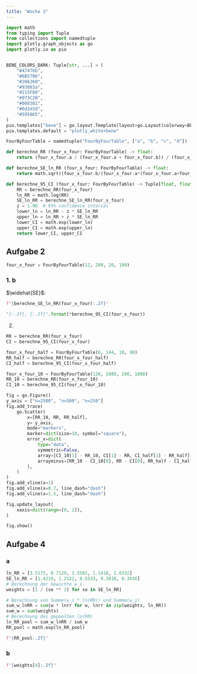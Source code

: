 ```yaml
---
title: "Woche 3"
---
```


```python
import math
from typing import Tuple
from collections import namedtuple
import plotly.graph_objects as go
import plotly.io as pio


BENE_COLORS_DARK: Tuple[str, ...] = (
    "#47476b",
    "#6B5706",
    "#206260",
    "#93003a",
    "#215F80",
    "#973C2B",
    "#008381",
    "#6d3d3d",
    "#595865",
)
pio.templates["bene"] = go.layout.Template(layout=go.Layout(colorway=BENE_COLORS_DARK))
pio.templates.default = "plotly_white+bene"

FourByFourTable = namedtuple("FourByFourTable", ["a", "b", "c", "d"])

def berechne_RR (four_x_four: FourByFourTable) -> float:
    return (four_x_four.a / (four_x_four.a + four_x_four.b)) / (four_x_four.c / (four_x_four.c + four_x_four.d))

def berechne_SE_ln_RR (four_x_four: FourByFourTable) -> float:
    return math.sqrt((four_x_four.b/(four_x_four.a*(four_x_four.a+four_x_four.b)))+(four_x_four.d/(four_x_four.c*(four_x_four.c+four_x_four.d))))

def berechne_95_CI (four_x_four: FourByFourTable) -> Tuple[float, float]:
    RR = berechne_RR(four_x_four)
    ln_RR = math.log(RR)
    SE_ln_RR = berechne_SE_ln_RR(four_x_four)
    z = 1.96  # 95% confidence interval
    lower_ln = ln_RR - z * SE_ln_RR
    upper_ln = ln_RR + z * SE_ln_RR
    lower_CI = math.exp(lower_ln)
    upper_CI = math.exp(upper_ln)
    return lower_CI, upper_CI
```

## Aufgabe 2

```python
four_x_four = FourByFourTable(12, 288, 20, 180)
```

### 1. b

$\widehat{SE}$:

```python
f"{berechne_SE_ln_RR(four_x_four):.2f}"
```

```python
"{:.2f}, {:.2f}".format(*berechne_95_CI(four_x_four))
```

2.

```python
RR = berechne_RR(four_x_four)
CI = berechne_95_CI(four_x_four)

four_x_four_half = FourByFourTable(6, 144, 10, 90)
RR_half = berechne_RR(four_x_four_half)
CI_half = berechne_95_CI(four_x_four_half)

four_x_four_10 = FourByFourTable(120, 2880, 200, 1800)
RR_10 = berechne_RR(four_x_four_10)
CI_10 = berechne_95_CI(four_x_four_10)

fig = go.Figure()
y_axis = ["n=2500", "n=500", "n=250"]
fig.add_trace( 
    go.Scatter(
        x=[RR_10, RR, RR_half],
        y= y_axis,
        mode="markers",
        marker=dict(size=10, symbol="square"),
        error_x=dict(
            type="data",
            symmetric=False,
            array=[CI_10[1] - RR_10, CI[1] - RR, CI_half[1] - RR_half],
            arrayminus=[RR_10 - CI_10[0], RR - CI[0], RR_half - CI_half[0]],
        ),
    )
)
fig.add_vline(x=1)
fig.add_vline(x=0.7, line_dash="dash")
fig.add_vline(x=1.5, line_dash="dash")

fig.update_layout(
    xaxis=dict(range=[0, 2]),
)

fig.show()
```

## Aufgabe 4

### a
```python
ln_RR = [3.5175, 0.7129, 1.5581, 1.1410, 1.6332]
SE_ln_RR = [1.4210, 1.2122, 0.5533, 0.3818, 0.3436]
# Berechnung der Gewichte w_i
weights = [1 / (se ** 2) for se in SE_ln_RR]

# Berechnung von Summe(w_i * ln(RR)) und Summe(w_i)
sum_w_lnRR = sum(w * lnrr for w, lnrr in zip(weights, ln_RR))
sum_w = sum(weights)
# Berechnung des gepoolten ln(RR)
ln_RR_pool = sum_w_lnRR / sum_w
RR_pool = math.exp(ln_RR_pool)

f"{RR_pool:.2f}"
```

### b
```python
f"{weights[4]:.2f}"
```